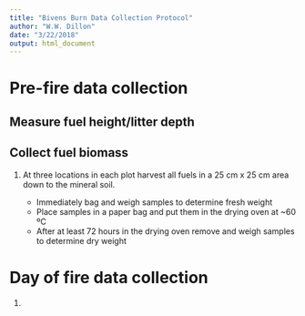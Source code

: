 ```yaml
---
title: "Bivens Burn Data Collection Protocol"
author: "W.W. Dillon"
date: "3/22/2018"
output: html_document
---
```


# Pre-fire data collection

## Measure fuel height/litter depth


## Collect fuel biomass

1. At three locations in each plot harvest all fuels in a 25 cm x 25 cm area down to the mineral soil.

    - Immediately bag and weigh samples to determine fresh weight
    - Place samples in a paper bag and put them in the drying oven at ~60 ºC
    - After at least 72 hours in the drying oven remove and weigh samples to determine dry weight


# Day of fire data collection

1. 

